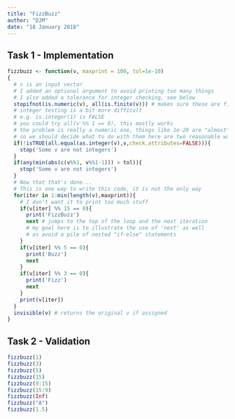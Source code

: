 ```yaml
---
title: "FizzBuzz"
author: "DJM"
date: "18 January 2018"
---
```


## Task 1 - Implementation

```r
fizzbuzz <- function(v, maxprint = 100, tol=1e-10)
{
  # v is an input vector
  # I added an optional argument to avoid printing too many things
  # I also added a tolerance for integer checking, see below
  stopifnot(is.numeric(v), all(is.finite(v))) # makes sure these are finite numbers
  # integer testing is a bit more difficult
  # e.g. is.integer(1) is FALSE
  # you could try all(v %% 1 == 0), this mostly works
  # the problem is really a numeric one, things like 1e-20 are "almost" integers,
  # so we should decide what to do with them here are two reasonable ways
  if(!isTRUE(all.equal(as.integer(v),v,check.attributes=FALSE))){
    stop('Some v are not integers')
  }
  if(any(min(abs(c(v%%1, v%%1-1))) > tol)){
    stop('Some v are not integers')
  }
  # Now that that's done...
  # This is one way to write this code, it is not the only way
  for(iter in 1:min(length(v),maxprint)){
    # I don't want it to print too much stuff
    if(v[iter] %% 15 == 0){
      print('FizzBuzz')
      next # jumps to the top of the loop and the next iteration
      # my goal here is to illustrate the use of 'next' as well
      # as avoid a pile of nested "if-else" statements
    }
    if(v[iter] %% 5 == 0){
      print('Buzz')
      next
    }
    if(v[iter] %% 3 == 0){
      print('Fizz')
      next
    }
    print(v[iter])
  }
  invisible(v) # returns the original v if assigned
}
```

## Task 2 - Validation


```r
fizzbuzz(1)
fizzbuzz(3)
fizzbuzz(5)
fizzbuzz(15)
fizzbuzz(9:15)
fizzbuzz(15:9)
fizzbuzz(Inf)
fizzbuzz("A")
fizzbuzz(1.5)
```
